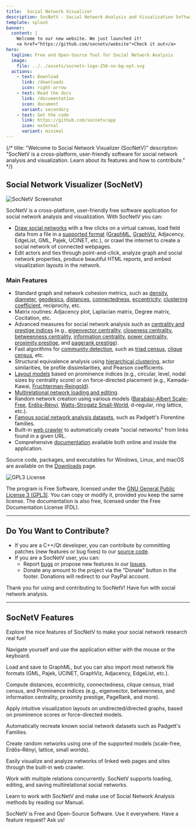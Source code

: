 ```yaml
---
title:  Social Network Visualizer 
description: SocNetV - Social Network Analysis and Visualization Software
template: splash
banner:
  content: |
    Welcome to our new website. We just launched it! 
    <a href="https://github.com/socnetv/website">Check it out</a>
hero:
  tagline: Free and Open-Source Tool for Social Network Analysis
  image:
    file: ../../assets/socnetv-logo-256-no-bg-opt.svg
  actions:
    - text: Download
      link: /downloads
      icon: right-arrow
    - text: Read the docs
      link: /documentation
      icon: document
      variant: secondary
    - text: Get the code
      link: https://github.com/socnetv/app
      icon: external
      variant: minimal	  
---
```





<BaseLayout title="Home" description="Welcome to SocNetV">


{/* title: "Welcome to Social Network Visualizer (SocNetV)"
description: "SocNetV is a cross-platform, user-friendly software for social network analysis and visualization. Learn about its features and how to contribute." */}

## Social Network Visualizer (SocNetV)
![SocNetV Screenshot](/data/uploads/screenshots/25/socnetv-25-131-actors-citation-Degree-Centrality-Radial-Node-size-color-Layout-outDegree-distribution.png)



SocNetV is a cross-platform, user-friendly free software application for social network analysis and visualization. With SocNetV you can:

- [Draw social networks](../docs/index.md#canvas) with a few clicks on a virtual canvas, load field data from a file in a [supported format](../docs/formats) ([GraphML](../docs/formats/#graphml-files), [GraphViz](../docs/formats/#graphviz-dot-files), Adjacency, EdgeList, GML, Pajek, UCINET, etc.), or crawl the internet to create a social network of connected webpages.
- Edit actors and ties through point-and-click, analyze graph and social network properties, produce beautiful HTML reports, and embed visualization layouts in the network.

### Main Features

- Standard graph and network cohesion metrics, such as [density](../docs/analysis/#cohesion-measures), [diameter](../docs/analysis/#diameter), [geodesics](../docs/analysis/#geodesics-matrix), [distances](../docs/index.md#DistancesMatrix), [connectedness](../docs/index.md#Connectedness), [eccentricity](../docs/analysis/#eccentricity), [clustering coefficient](../docs/analysis/#clustering-coefficient), reciprocity, etc.
- Matrix routines: Adjacency plot, Laplacian matrix, Degree matrix, Cocitation, etc.
- Advanced measures for social network analysis such as [centrality and prestige indices](../docs/analysis/#centralities-and-prestige) (e.g., [eigenvector centrality](../docs/analysis/#eigenvector-centrality-or-gould-index-evc), [closeness centrality](../docs/analysis/#closeness-centrality-cc), [betweenness centrality](../docs/index.md#BC), [information centrality](../docs/index.md#IC), [power centrality](../docs/index.md#PC), [proximity prestige](../docs/index.md#PP), and [pagerank prestige](../docs/index.md#PRP)).
- Fast algorithms for [community detection](../docs/analysis/#community-detection), such as [triad census](../docs/analysis/#triad-census), [clique census](../docs/analysis/#clique-census), etc.
- Structural equivalence analysis using [hierarchical clustering](../docs/analysis), actor similarities, tie profile dissimilarities, and Pearson coefficients.
- [Layout models](../docs/visualisation) based on prominence indices (e.g., circular, level, nodal sizes by centrality score) or on force-directed placement (e.g., Kamada-Kawai, [Fruchterman-Reingold](../docs/index.md#LayoutFR)).
- [Multirelational network loading and editing](../docs/intro).
- Random network creation using various models ([Barabási–Albert Scale-Free](../docs/generate/#scale-free-s-f-networks), [Erdős–Rényi](../docs/generate/#erd%C5%91sr%C3%A9nyi-er-networks), [Watts-Strogatz Small-World](../docs/generate/#small-world-sw-networks), d-regular, ring lattice, etc.).
- [Famous social network analysis datasets](../docs/generate/#datasets-recreating-famous-datasets), such as Padgett's Florentine families.
- Built-in [web crawler](../docs/generate/#web-crawler-networks-of-webpages) to automatically create "social networks" from links found in a given URL.
- Comprehensive [documentation](../documentation) available both online and inside the application.

Source code, packages, and executables for Windows, Linux, and macOS are available on the [Downloads](../downloads) page.

![GPL3 License](../../assets/images/gplv3.gif)

The program is Free Software, licensed under the [GNU General Public License 3 (GPL3)](http://www.gnu.org/copyleft/gpl.html). You can copy or modify it, provided you keep the same license. The documentation is also free, licensed under the Free Documentation License (FDL).

---

## Do You Want to Contribute?

- If you are a C++/Qt developer, you can contribute by committing patches (new features or bug fixes) to our [source code](https://github.com/socnetv/app/tree/develop).
- If you are a SocNetV user, you can:
  - Report [bugs](../bugs) or propose new features in our [Issues](https://github.com/socnetv/app/issues).
  - Donate any amount to the project via the "Donate" button in the footer. Donations will redirect to our PayPal account.

Thank you for using and contributing to SocNetV! Have fun with social network analysis.

---

## SocNetV Features
Explore the nice features of SocNetV to make  your social network research real fun!

<CardGrid stagger>



  <Card title="Easy User Interface" icon="open-book">
    <i className="fa fa-magic" aria-hidden="true"></i>
    <p>Navigate yourself and use the application either with the mouse or the keyboard.</p>
  </Card>

  <Card title="File Formats" icon="pencil">
    <i className="fa fa-file-code-o" aria-hidden="true"></i>
    <p>
      Load and save to GraphML, but you can also import most network file formats (GML, Pajek,
      UCINET, GraphViz, Adjacency, EdgeList, etc.).
    </p>
  </Card>

  <Card title="Network Analysis" icon="open-book">
    <p>
      Compute distances, eccentricity, connectedness, clique census, triad census, and Prominence
      indices (e.g., eigenvector, betweenness, and information centrality, proximity prestige,
      PageRank, and more).
    </p>
  </Card>

  <Card title="Visualization" icon="open-book">
    <i className="fa fa-desktop" aria-hidden="true"></i>
    <p>
      Apply intuitive visualization layouts on undirected/directed graphs, based on prominence
      scores or force-directed models.
    </p>
  </Card>

  <Card title="Famous Networks" icon="seti:csv">
    <i className="fa fa-heart-o" aria-hidden="true"></i>
    <p>Automatically recreate known social network datasets such as Padgett's Families.</p>
  </Card>

  <Card title="Random Networks" icon="seti:pipeline">
    <i className="fa fa-random" aria-hidden="true"></i>
    <p>
      Create random networks using one of the supported models (scale-free, Erdős–Rényi, lattice,
      small worlds).
    </p>
  </Card>

  <Card title="Web Crawler" icon="seti">
    <i className="fa fa-map-o" aria-hidden="true"></i>
    <p>
      Easily visualize and analyze networks of linked web pages and sites through the built-in web
      crawler.
    </p>
  </Card>

  <Card title="Multi-relational" icon="add-document">
    <i className="fa fa-plus" aria-hidden="true"></i>
    <p>
      Work with multiple relations concurrently. SocNetV supports loading, editing, and saving
      multirelational social networks.
    </p>
  </Card>

  <Card title="Documentation" icon="open-book">
    <i className="fa fa-question-circle" aria-hidden="true"></i>
    <p>
      Learn to work with SocNetV and make use of Social Network Analysis methods by reading our
      Manual.
    </p>
  </Card>

  <Card title="Free Software" icon="linux">
    <i className="fa fa-code" aria-hidden="true"></i>
    <p>
      SocNetV is Free and Open-Source Software. Use it everywhere. Have a feature request? Ask us!
    </p>
  </Card>
</CardGrid>

</BaseLayout>
